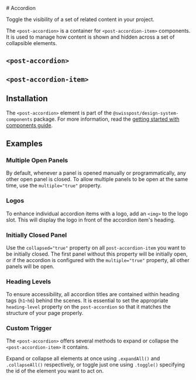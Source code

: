 
<Meta of={accordionStories} />

<div className="docs-title">
  # Accordion

  <link-design of={JSON.stringify(accordionStories)}></link-design>
</div>


<p className="lead">Toggle the visibility of a set of related content in your project.</p>

The `<post-accordion>` is a container for `<post-accordion-item>` components.
It is used to manage how content is shown and hidden across a set of collapsible elements.

<Canvas sourceState="shown" of={accordionStories.Default} />

## `<post-accordion>`

<Controls of={accordionStories.Default} />

## `<post-accordion-item>`

<Controls of={accordionItemStories.Default} />

## Installation

The `<post-accordion>` element is part of the `@swisspost/design-system-components` package.
For more information, read the [getting started with components guide](/?path=/docs/edfb619b-fda1-4570-bf25-20830303d483--docs).

## Examples

### Multiple Open Panels

By default, whenever a panel is opened manually or programmatically, any other open panel is closed.
To allow multiple panels to be open at the same time, use the `multiple="true"` property.

<Canvas of={accordionStories.MultipleOpenPanels} />

### Logos

To enhance individual accordion items with a logo, add an `<img>` to the logo slot.
This will display the logo in front of the accordion item's heading.

<Canvas of={accordionStories.Logos}/>

### Initially Closed Panel

Use the `collapsed="true"` property on all `post-accordion-item` you want to be initially closed.
The first panel without this property will be initially open,
or if the accordion is configured with the `multiple="true"` property, all other panels will be open.

<Canvas of={accordionStories.DefaultCollapsedPanels} />

### Heading Levels

To ensure accessibility, all accordion titles are contained within heading tags (`h1`-`h6`) behind the scenes.
It is essential to set the appropriate `heading-level` property on the `post-accordion` so that it matches the structure of your page properly.

<Canvas of={accordionStories.Nested} />

### Custom Trigger

The `<post-accordion>` offers several methods to expand or collapse the `<post-accordion-item>` it contains.

Expand or collapse all elements at once using `.expandAll()` and `.collapseAll()` respectively,
or toggle just one using `.toggle()` specifying the id of the element you want to act on.

<Source
  code={SampleCustomTrigger}
  language="typescript"
/>
